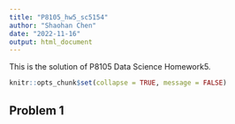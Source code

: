 ```yaml
---
title: "P8105_hw5_sc5154"
author: "Shaohan Chen"
date: "2022-11-16"
output: html_document
---
```


This is the solution of P8105 Data Science Homework5.

```r
knitr::opts_chunk$set(collapse = TRUE, message = FALSE)
```

## Problem 1

